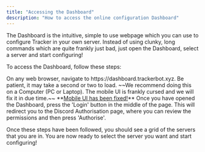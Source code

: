 ```yaml
---
title: "Accessing the Dashboard"
description: "How to access the online configuration Dashboard"
---
```


The Dashboard is the intuitive, simple to use webpage which you can use to configure Tracker in your own server. Instead of using clunky, long commands which are quite frankly just bad, just open the Dashboard, select a server and start configuring!

To access the Dashboard, follow these steps:

<Steps>
  <Step title="Open the Dashboard page" icon="arrow-up-right-from-square" iconType="solid" stepNumber={1} titleSize="h2">
    On any web browser, navigate to https://dashboard.trackerbot.xyz. Be patient, it may take a second or two to load.
  </Step>
  <Step title="Login to the Dashboard" icon="id-card" iconType="regular" stepNumber={2} titleSize="h2">
    <Tip>
      ~~We recommend doing this on a Computer (PC or Laptop). The mobile UI is frankly cursed and we will fix it in due time.~~ **<u>Mobile UI has been fixed!</u>**
    </Tip>
    Once you have opened the Dashboard, press the 'Login' button in the middle of the page. This will redirect you to the Discord Authorisation page, where you can review the permissions and then press 'Authorise'.
  </Step>
</Steps>

Once these steps have been followed, you should see a grid of the servers that you are in. You are now ready to select the server you want and start configuring!